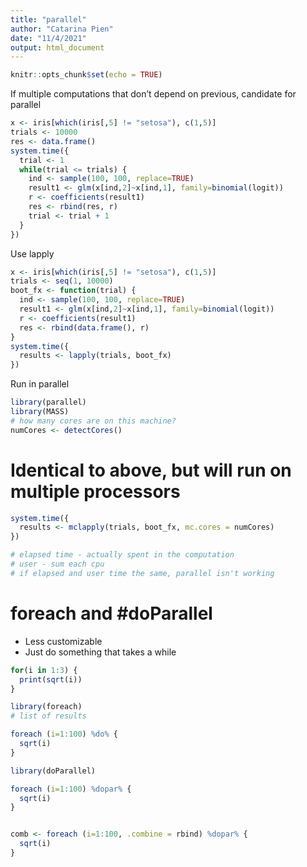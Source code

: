 ```yaml
---
title: "parallel"
author: "Catarina Pien"
date: "11/4/2021"
output: html_document
---
```


```r
knitr::opts_chunk$set(echo = TRUE)
```

If multiple computations that don't depend on previous, candidate for parallel
```r
x <- iris[which(iris[,5] != "setosa"), c(1,5)]
trials <- 10000
res <- data.frame()
system.time({
  trial <- 1
  while(trial <= trials) {
    ind <- sample(100, 100, replace=TRUE)
    result1 <- glm(x[ind,2]~x[ind,1], family=binomial(logit))
    r <- coefficients(result1)
    res <- rbind(res, r)
    trial <- trial + 1
  }
})
```


Use lapply 
```r
x <- iris[which(iris[,5] != "setosa"), c(1,5)]
trials <- seq(1, 10000)
boot_fx <- function(trial) {
  ind <- sample(100, 100, replace=TRUE)
  result1 <- glm(x[ind,2]~x[ind,1], family=binomial(logit))
  r <- coefficients(result1)
  res <- rbind(data.frame(), r)
}
system.time({
  results <- lapply(trials, boot_fx)
})
```

Run in parallel
```r
library(parallel)
library(MASS)
# how many cores are on this machine?
numCores <- detectCores()
```

# Identical to above, but will run on multiple processors
```r
system.time({
  results <- mclapply(trials, boot_fx, mc.cores = numCores)
})

# elapsed time - actually spent in the computation
# user - sum each cpu
# if elapsed and user time the same, parallel isn't working
```

# foreach and #doParallel
* Less customizable
* Just do something that takes a while
```r
for(i in 1:3) {
  print(sqrt(i))
}

library(foreach)
# list of results

foreach (i=1:100) %do% {
  sqrt(i)
}

library(doParallel)

foreach (i=1:100) %dopar% {
  sqrt(i)
}


comb <- foreach (i=1:100, .combine = rbind) %dopar% {
  sqrt(i)
}
```


